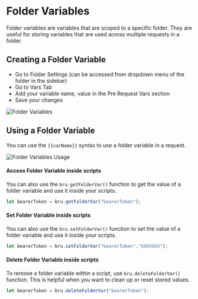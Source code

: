 # Folder Variables

Folder variables are variables that are scoped to a specific folder. They are useful for storing variables that are used across multiple requests in a folder.

## Creating a Folder Variable
* Go to Folder Settings (can be accessed from dropdown menu of the folder in the sidebar)
* Go to Vars Tab
* Add your variable name, value in the Pre Request Vars section
* Save your changes

![Folder Variables](/screenshots/variables/folder-variables.png)

## Using a Folder Variable
You can use the `{{varName}}` syntax to use a folder variable in a request.

![Folder Variables Usage](/screenshots/variables/folder-variables-usage.png)

#### Access Folder Variable inside scripts
You can also use the `bru.getFolderVar()` function to get the value of a folder variable and use it inside your scripts.

```javascript
let bearerToken = bru.getFolderVar("bearerToken");
```

#### Set Folder Variable inside scripts
You can also use the `bru.setFolderVar()` function to set the value of a folder variable and use it inside your scripts.

```javascript
let bearerToken = bru.setFolderVar("bearerToken","XXXXXXX");
```

#### Delete Folder Variable inside scripts
To remove a folder variable within a script, use `bru.deleteFolderVar()` function. This is helpful when you want to clean up or reset stored values.

```javascript
let bearerToken = bru.deleteFolderVar("bearerToken");
```
